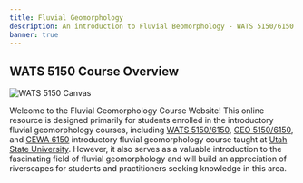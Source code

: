 ```yaml
---
title: Fluvial Geomorphology
description: An introduction to Fluvial Beomorphology - WATS 5150/6150 & GEOG 5150/6150 & CEWA 510
banner: true
---
```



<Container maxWidth="xl">

## WATS 5150 Course Overview

<Image float="left" src="/images/pics/WATS-5150_Canvas.png" alt="WATS 5150 Canvas" />


Welcome to the Fluvial Geomorphology Course Website! This online resource is designed primarily for students enrolled in the introductory fluvial geomorphology courses, including [WATS 5150/6150](/syllabus/), [GEO 5150/6150](/syllabus/), and [CEWA 6150](/syllabus/) introductory fluvial geomorphology course taught at [Utah State University](https://qcnr.usu.edu/wats/). However, it also serves as a valuable introduction to the fascinating field of fluvial geomorphology and will build an appreciation of riverscapes for students and practitioners seeking knowledge in this area.

</Container>